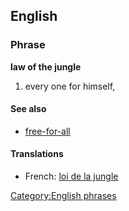 ==English==

===Phrase===
{{wikipedia}}
'''law of the jungle'''

# every one for himself,

====See also====
* [[free-for-all]]

====Translations====
{{top}}
* French: [[loi de la jungle]] {{f}}
{{bottom}}

[[Category:English phrases]]